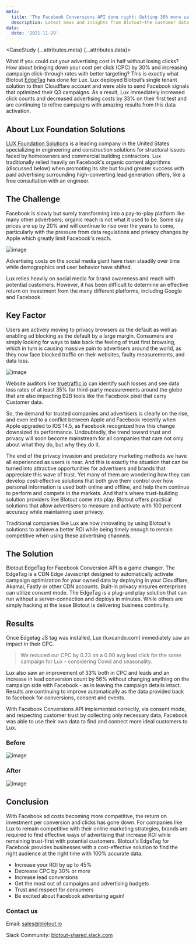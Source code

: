 ```yaml
---
meta:
  title: 'The Facebook Conversions API done right: Getting 30% more sales per dollar spent with Blotout Edgetag | Blotout'
  description: Latest news and insights from Blotout—the customer data platform reimagined for the trusted enterprise.
data:
  date: '2021-11-29'
---
```



<CaseStudy {...attributes.meta} {...attributes.data}>

What if you could cut your advertising cost in half without losing clicks? How about bringing down your cost per click (CPC) by 30% and increasing campaign click-through rates with better targeting? This is exactly what Blotout [EdgeTag](https://edgetag.io) has done for Lux. Lux deployed Blotout’s single tenant solution to their Cloudflare account and were able to send Facebook signals that optimized their Q3 campaigns. As a result, Lux immediately increased click counts and decreased advertising costs by 33% on their first test and are continuing to refine campaigns with amazing results from this data activation.

## About Lux Foundation Solutions

<a href='https://luxcando.com' target='_blank'>LUX Foundation Solutions</a> is a leading company in the United States specializing in engineering and construction solutions for structural issues faced by homeowners and commercial building contractors. Lux traditionally relied heavily on Facebook's organic content algorithms (discussed below) when promoting its site but found greater success with paid advertising surrounding high-converting lead generation offers, like a free consultation with an engineer.

## The Challenge

Facebook is slowly but surely transforming into a pay-to-play platform like many other advertisers; organic reach is not what it used to be. Some say prices are up by 20% and will continue to rise over the years to come, particularly with the pressure from data regulations and privacy changes  by Apple which greatly limit Facebook's reach.

![image](/img/blog/edgetag-facebook-lux-1.png)

Advertising costs on the social media giant have risen steadily over time while demographics and user behavior have shifted.

Lux relies heavily on social media for brand awareness and reach with potential customers. However, it has been difficult to determine an effective return on investment from the many different platforms, including Google and Facebook.

## Key Factor

Users are actively moving to privacy browsers as the default as well as enabling ad blocking as the default by a large margin. Consumers are simply looking for ways to take back the feeling of trust first browsing, which in turn is causing massive pain to advertisers around the world, as they now face blocked traffic on their websites, faulty measurements, and data loss.

![image](/img/blog/edgetag-facebook-lux-2.png)

Website auditors like [truetraffic.io](https://truetraffic.io) can identify such losses and see data loss rates of at least 35% for third-party measurements around the globe that are also impacting B2B tools like the Facebook pixel that carry Customer data.

So, the demand for trusted companies and advertisers is clearly on the rise, and even led to a conflict between Apple and Facebook recently when Apple upgraded to IOS 14.5, as Facebook recognized how this change downsized its performance. Undoubtedly, the trend toward trust and privacy will soon become mainstream for all companies that care not only about what they do, but why they do it.

The end of the privacy invasion and predatory marketing methods we have all experienced as users is near. And this is exactly the situation that can be turned into attractive opportunities for advertisers and brands that appreciate this wave of trust. Yet many of them are wondering how they can develop cost-effective solutions that both give them control over how personal information is used both online and offline, and help them continue to perform and compete in the markets. And that's where trust-building solution providers like Blotout come into play. Blotout offers practical solutions that allow advertisers to measure and activate with 100 percent accuracy while maintaining user privacy.

Traditional companies like Lux are now innovating by using Blotout's solutions to achieve a better ROI while being timely enough to remain competitive when using these advertising channels.

## The Solution

Blotout EdgeTag for Facebook Conversion API is a game changer. The EdgeTag is a  CDN Edge Javascript designed to automatically activate campaign optimization for your owned data by deploying in your Cloudflare, Akamai, Fastly or other CDN accounts. Built-in privacy ensures enterprises can utilize consent mode. The EdgeTag is a plug-and play solution that can run without a server-connection and deploys in minutes. While others are simply hacking at the issue Blotout is delivering business continuity.

## Results

Once Edgetag JS tag was installed, Lux (luxcando.com) immediately saw an impact in their CPC.

> We reduced our CPC by 0.23 on a 0.90 avg lead click for the same campaign for Lux - considering Covid and seasonality.

Lux also saw an improvement of 33% both in CPC and leads and an increase in lead conversion count by 56% without changing anything on the campaign side with Facebook - as in leaving the campaign details intact. Results are continuing to improve automatically as the data provided back to facebook for conversions, consent and events.

With Facebook Conversions API implemented correctly, via consent mode, and respecting customer trust by collecting only necessary data, Facebook was able to use their own data to find and connect more ideal customers to Lux.

### Before

![image](/img/blog/edgetag-facebook-lux-3.png)

### After

![image](/img/blog/edgetag-facebook-lux-4.png)

## Conclusion

With Facebook ad costs becoming more competitive, the return on investment per conversion and clicks has gone down. For companies like Lux to remain competitive with their online marketing strategies, brands are required to find effective ways of advertising that increase ROI while remaining trust-first with potential customers. Blotout's EdgeTag for Facebook provides businesses with a cost-effective solution to find the right audience at the right time with 100% accurate data.

* Increase your ROI by up to 45%
* Decrease CPC by 30% or more
* Increase lead conversions
* Get the most out of campaigns and advertising budgets
* Trust and respect for consumers
* Be excited about Facebook advertising again!

### Contact us

Email: [sales@blotout.io](mailto:sales@blotout.io)

Slack Community: <a href='https://join.slack.com/t/blotout-shared/shared_invite/zt-nzwq4zpj-hOpfoZUs9Ar0n~fSxPBaSw' target='_blank'>blotout-shared.slack.com</a>

</CaseStudy>

